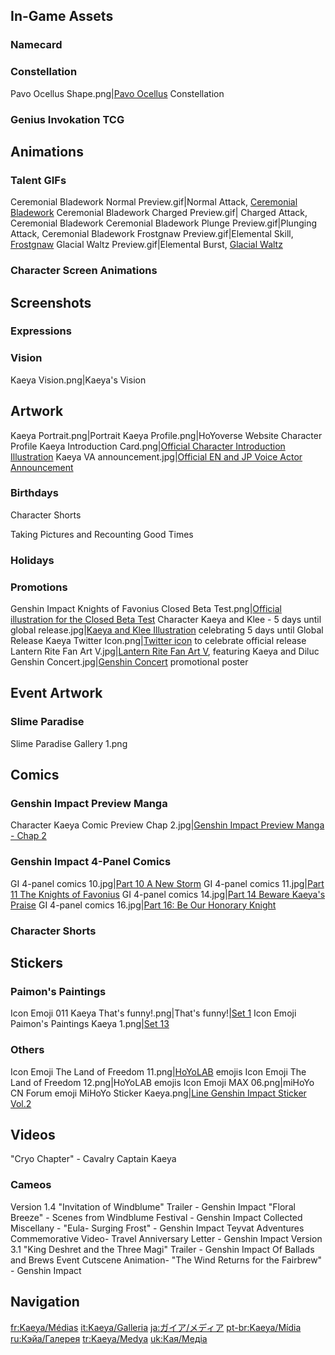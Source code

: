 {{CharacterTabs}}
{{TOC limit}}
==In-Game Assets==
{{Assets}}

===Namecard===
{{Assets/Namecard|Pavo Ocellus|Kaeya}}

===Constellation===
<gallery>Pavo Ocellus Shape.png|[[Pavo Ocellus]] Constellation</gallery>

===Genius Invokation TCG===
{{Main|Genius Invokation TCG}}
{{Genius Invokation TCG Cards by Featured Gallery}}

==Animations==
===Talent GIFs===
<gallery>
Ceremonial Bladework Normal Preview.gif|Normal Attack, [[Ceremonial Bladework]]
Ceremonial Bladework Charged Preview.gif| Charged Attack, Ceremonial Bladework
Ceremonial Bladework Plunge Preview.gif|Plunging Attack, Ceremonial Bladework
Frostgnaw Preview.gif|Elemental Skill, [[Frostgnaw]]
Glacial Waltz Preview.gif|Elemental Burst, [[Glacial Waltz]]
</gallery>

===Character Screen Animations===
{{Preview/CharacterAnimations}}

==Screenshots==
===Expressions===
{{Character Expression|Kaeya|Default|Disappointed|Smiley}}

===Vision===
<gallery>Kaeya Vision.png|Kaeya's Vision</gallery>

==Artwork==
<!--keep images in chronological order-->
<gallery>
Kaeya Portrait.png|Portrait
Kaeya Profile.png|HoYoverse Website Character Profile
Kaeya Introduction Card.png|[https://twitter.com/GenshinImpact/status/1141345099927998473 Official Character Introduction Illustration]
Kaeya VA announcement.jpg|[https://twitter.com/GenshinImpact/status/1322720011723657217 Official EN and JP Voice Actor Announcement]
</gallery>

===Birthdays===
{{Files by Character Gallery|Kaeya Birthday Artwork|character = Kaeya|not1=Character Shorts|not2=Taking Pictures and Recounting Good Times Images}}

;Character Shorts
{{Files by Character Gallery|Kaeya Birthday Artwork|character = Kaeya|not1=Character Birthday Artwork|not2=Taking Pictures and Recounting Good Times Images}}

;Taking Pictures and Recounting Good Times
{{Main|Taking Pictures and Recounting Good Times/Story/Kaeya}}
{{Files by Character Gallery|Kaeya Birthday Artwork|character = Kaeya|not1=Character Shorts|not2=Character Birthday Artwork}}

===Holidays===
{{Files by Character Gallery|Holiday Artwork}}

===Promotions===
<gallery>
Genshin Impact Knights of Favonius Closed Beta Test.png|[https://twitter.com/GenshinImpact/status/1139533292338913281 Official illustration for the Closed Beta Test]
Character Kaeya and Klee - 5 days until global release.jpg|[https://twitter.com/GenshinImpact/status/1308677487438700544 Kaeya and Klee Illustration] celebrating 5 days until Global Release
Kaeya Twitter Icon.png|[https://twitter.com/Genshin_7/status/1310425266129305606 Twitter icon] to celebrate official release
Lantern Rite Fan Art V.jpg|[https://twitter.com/GenshinImpact/status/1361525711522197505 Lantern Rite Fan Art V], featuring Kaeya and Diluc
Genshin Concert.jpg|[[Genshin Concert]] promotional poster
</gallery>
<!--
===Miscellaneous===
<gallery>

</gallery>
-->

==Event Artwork==
===Slime Paradise===
{{Main|Slime Paradise}}
<gallery>
Slime Paradise Gallery 1.png
</gallery>

==Comics==
===Genshin Impact Preview Manga===
<gallery>
Character Kaeya Comic Preview Chap 2.jpg|[https://twitter.com/GenshinImpact/status/1306186069449211905 Genshin Impact Preview Manga - Chap 2]
</gallery>

===Genshin Impact 4-Panel Comics===
<gallery>
GI 4-panel comics 10.jpg|[https://twitter.com/GenshinImpact/status/1363337654272618498 Part 10 A New Storm]
GI 4-panel comics 11.jpg|[https://twitter.com/GenshinImpact/status/1365980066987929608 Part 11 The Knights of Favonius]
GI 4-panel comics 14.jpg|[https://twitter.com/GenshinImpact/status/1373514711589879808 Part 14 Beware Kaeya's Praise]
GI 4-panel comics 16.jpg|[https://twitter.com/GenshinImpact/status/1379388413468581888 Part 16: Be Our Honorary Knight]
</gallery>

===Character Shorts===
{{Files by Character Gallery|Character Shorts|character = Kaeya|not1=Kaeya Birthday Artwork}}

==Stickers==
===Paimon's Paintings===
{{Main|Paimon's Paintings}}
<gallery>
Icon Emoji 011 Kaeya That's funny!.png|That's funny!|[[Paimon's Paintings#Set 1|Set 1]]
Icon Emoji Paimon's Paintings Kaeya 1.png|[[Paimon's Paintings#Set 13|Set 13]]
</gallery>

===Others===
<gallery>
Icon Emoji The Land of Freedom 11.png|[[HoYoLAB]] emojis
Icon Emoji The Land of Freedom 12.png|HoYoLAB emojis
Icon Emoji MAX 06.png|miHoYo CN Forum emoji
MiHoYo Sticker Kaeya.png|[https://store.line.me/stickershop/product/14369332/en Line Genshin Impact Sticker Vol.2]
</gallery>

==Videos==
<gallery>
"Cryo Chapter" - Cavalry Captain Kaeya
</gallery>

===Cameos===
<gallery>
Version 1.4 "Invitation of Windblume" Trailer - Genshin Impact
"Floral Breeze" - Scenes from Windblume Festival - Genshin Impact
Collected Miscellany - "Eula- Surging Frost" - Genshin Impact
Teyvat Adventures Commemorative Video- Travel Anniversary Letter - Genshin Impact
Version 3.1 "King Deshret and the Three Magi" Trailer - Genshin Impact
Of Ballads and Brews Event Cutscene Animation- "The Wind Returns for the Fairbrew" - Genshin Impact
</gallery>
<!--
==References==
{{Reflist}}
-->
==Navigation==
{{Character Navbox|link type=media}}

[[fr:Kaeya/Médias]]
[[it:Kaeya/Galleria]]
[[ja:ガイア/メディア]]
[[pt-br:Kaeya/Mídia]]
[[ru:Кэйа/Галерея]]
[[tr:Kaeya/Medya]]
[[uk:Кая/Медіа]]